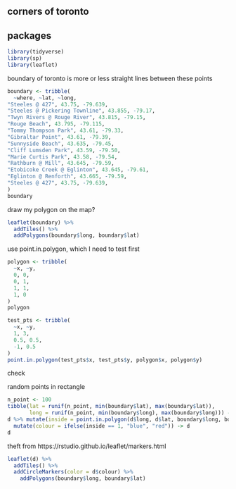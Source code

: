 ## corners of toronto

## packages

```r
library(tidyverse)
library(sp)
library(leaflet)
```

boundary of toronto is more or less straight lines between these points

```r
boundary <- tribble(
  ~where, ~lat, ~long,
"Steeles @ 427", 43.75, -79.639,
"Steeles @ Pickering Townline", 43.855, -79.17,
"Twyn Rivers @ Rouge River", 43.815, -79.15,
"Rouge Beach", 43.795, -79.115,
"Tommy Thompson Park", 43.61, -79.33,
"Gibraltar Point", 43.61, -79.39,
"Sunnyside Beach", 43.635, -79.45,
"Cliff Lumsden Park", 43.59, -79.50,
"Marie Curtis Park", 43.58, -79.54,
"Rathburn @ Mill", 43.645, -79.59,
"Etobicoke Creek @ Eglinton", 43.645, -79.61,
"Eglinton @ Renforth", 43.665, -79.59,
"Steeles @ 427", 43.75, -79.639,
)
boundary
```

draw my polygon on the map?

```r

leaflet(boundary) %>% 
  addTiles() %>% 
  addPolygons(boundary$long, boundary$lat)
```

use point.in.polygon, which I need to test first

```r
polygon <- tribble(
  ~x, ~y,
  0, 0,
  0, 1,
  1, 1,
  1, 0
)
polygon
```

```r
test_pts <- tribble(
  ~x, ~y,
  1, 3,
  0.5, 0.5,
  -1, 0.5
)
point.in.polygon(test_pts$x, test_pts$y, polygon$x, polygon$y)
```
check

random points in rectangle

```r
n_point <- 100
tibble(lat = runif(n_point, min(boundary$lat), max(boundary$lat)),
       long = runif(n_point, min(boundary$long), max(boundary$long))) -> d
d %>% mutate(inside = point.in.polygon(d$long, d$lat, boundary$long, boundary$lat)) %>% 
  mutate(colour = ifelse(inside == 1, "blue", "red")) -> d
d
```

theft from https://rstudio.github.io/leaflet/markers.html

```r
leaflet(d) %>% 
  addTiles() %>% 
  addCircleMarkers(color = d$colour) %>% 
    addPolygons(boundary$long, boundary$lat)

```



